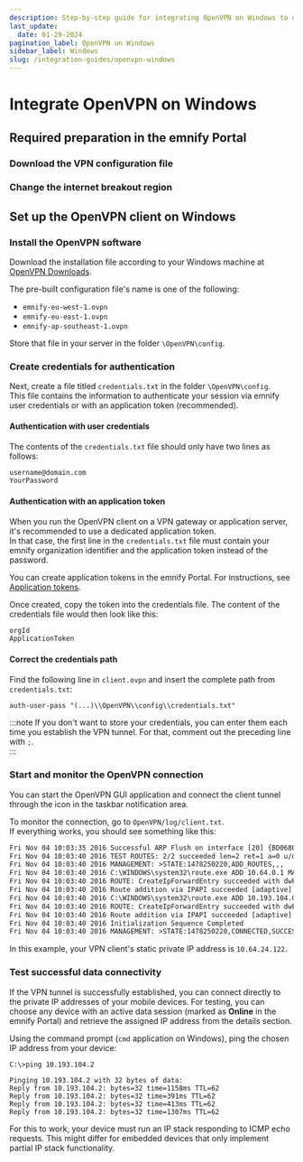 ```yaml
---
description: Step-by-step guide for integrating OpenVPN on Windows to use on devices with emnify eSIMs.
last_update: 
  date: 01-29-2024
pagination_label: OpenVPN on Windows
sidebar_label: Windows
slug: /integration-guides/openvpn-windows
---
```


# Integrate OpenVPN on Windows


<OpenVpnIntroductionPartial />

## Required preparation in the emnify Portal

<PortalPreparationSummaryPartial />

### Download the VPN configuration file

<DownloadConfigInstructionsPartial
  imageSrc="windows"
  operatingSystem="Windows"
/>

### Change the internet breakout region

<ChangeBreakoutRegionInstructionsPartial />

## Set up the OpenVPN client on Windows

### Install the OpenVPN software

Download the installation file according to your Windows machine at [OpenVPN Downloads](https://openvpn.net/community-downloads/).  

The pre-built configuration file's name is one of the following:

- `emnify-eu-west-1.ovpn` 
- `emnify-eu-east-1.ovpn`
- `emnify-ap-southeast-1.ovpn`  

Store that file in your server in the folder `\OpenVPN\config`.

### Create credentials for authentication

Next, create a file titled `credentials.txt` in the folder `\OpenVPN\config`.  
This file contains the information to authenticate your session via emnify user credentials or with an application token (recommended).

#### Authentication with user credentials

The contents of the `credentials.txt` file should only have two lines as follows:

```txt
username@domain.com
YourPassword
```

#### Authentication with an application token

When you run the OpenVPN client on a VPN gateway or application server, it's recommended to use a dedicated application token.  
In that case, the first line in the `credentials.txt` file must contain your emnify organization identifier and the application token instead of the password.  

You can create application tokens in the emnify Portal.
For instructions, see [Application tokens](/portal/application-tokens).

Once created, copy the token into the credentials file.
The content of the credentials file would then look like this:

```txt
orgId
ApplicationToken
```

#### Correct the credentials path

Find the following line in `client.ovpn` and insert the complete path from `credentials.txt`:  

```txt
auth-user-pass "(...)\\OpenVPN\\config\\credentials.txt"
```

:::note
If you don't want to store your credentials, you can enter them each time you establish the VPN tunnel.
For that, comment out the preceding line with `;`.  
:::

### Start and monitor the OpenVPN connection

You can start the OpenVPN GUI application and connect the client tunnel through the icon in the taskbar notification area.

To monitor the connection, go to `OpenVPN/log/client.txt`.  
If everything works, you should see something like this:

```txt
Fri Nov 04 10:03:35 2016 Successful ARP Flush on interface [20] {BD06804E-FC58-480D-B6A5-13E0EAE98940}
Fri Nov 04 10:03:40 2016 TEST ROUTES: 2/2 succeeded len=2 ret=1 a=0 u/d=up
Fri Nov 04 10:03:40 2016 MANAGEMENT: >STATE:1478250220,ADD_ROUTES,,,
Fri Nov 04 10:03:40 2016 C:\WINDOWS\system32\route.exe ADD 10.64.0.1 MASK 255.255.255.255 10.64.24.122
Fri Nov 04 10:03:40 2016 ROUTE: CreateIpForwardEntry succeeded with dwForwardMetric1=35 and dwForwardType=4
Fri Nov 04 10:03:40 2016 Route addition via IPAPI succeeded [adaptive]
Fri Nov 04 10:03:40 2016 C:\WINDOWS\system32\route.exe ADD 10.193.104.0 MASK 255.255.252.0 10.64.24.122
Fri Nov 04 10:03:40 2016 ROUTE: CreateIpForwardEntry succeeded with dwForwardMetric1=35 and dwForwardType=4
Fri Nov 04 10:03:40 2016 Route addition via IPAPI succeeded [adaptive]
Fri Nov 04 10:03:40 2016 Initialization Sequence Completed
Fri Nov 04 10:03:40 2016 MANAGEMENT: >STATE:1478250220,CONNECTED,SUCCESS,10.64.24.121,52.209.29.183
```

In this example, your VPN client's static private IP address is `10.64.24.122`.  

### Test successful data connectivity

If the VPN tunnel is successfully established, you can connect directly to the private IP addresses of your mobile devices.
For testing, you can choose any device with an active data session (marked as **Online** in the emnify Portal) and retrieve the assigned IP address from the details section.

Using the command prompt (`cmd` application on Windows), ping the chosen IP address from your device:

```shell
C:\>ping 10.193.104.2

Pinging 10.193.104.2 with 32 bytes of data:
Reply from 10.193.104.2: bytes=32 time=1158ms TTL=62
Reply from 10.193.104.2: bytes=32 time=391ms TTL=62
Reply from 10.193.104.2: bytes=32 time=413ms TTL=62
Reply from 10.193.104.2: bytes=32 time=1307ms TTL=62
```

For this to work, your device must run an IP stack responding to ICMP echo requests.
This might differ for embedded devices that only implement partial IP stack functionality.
